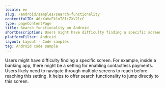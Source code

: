 ```yaml
---
locale: en
slug: /android/samples/search-functionality
contentfulID: 40zXuVoEk1oT8liZXV2lcC
type: pageContentPage
title: Search functionality on Android
shortDescription: Users might have difficulty finding a specific screen.
platformFilter: Android
layout: Layout - Code samples
tag: Android code sample
---
```


Users might have difficulty finding a specific screen. For example, inside a banking app, there might be a setting for enabling contactless payments. Users likely need to navigate through multiple screens to reach before reaching this setting. It helps to offer search functionality to jump directly to this screen.

<CodeSample id="screen-search" locale="en" platform="android"/>